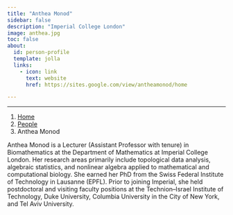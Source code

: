 ```yaml
---
title: "Anthea Monod"
sidebar: false
description: "Imperial College London"
image: anthea.jpg
toc: false
about:
  id: person-profile
  template: jolla
  links:
    - icon: link
      text: website
      href: https://sites.google.com/view/antheamonod/home

---
```

---

```{=html}
<nav aria-label="breadcrumb">
  <ol class="breadcrumb">
    <li class="breadcrumb-item"><a href="../../index.html">Home</a></li>
    <li class="breadcrumb-item"><a href="../../people.html">People</a></li>
    <li class="breadcrumb-item active">Anthea Monod</li>

  </ol>
</nav>
```

:::{#person-profile}
:::

Anthea Monod is a Lecturer (Assistant Professor with tenure) in Biomathematics at the Department of Mathematics at Imperial College London.
Her research areas primarily include topological data analysis, algebraic statistics, and nonlinear algebra applied to mathematical and computational biology.
She earned her PhD from the Swiss Federal Institute of Technology in Lausanne (EPFL). Prior to joining Imperial, she held postdoctoral and visiting faculty positions at the Technion–Israel Institute of Technology, Duke University, Columbia University in the City of New York, and Tel Aviv University.
